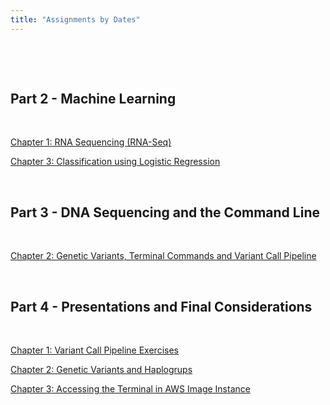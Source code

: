 ```yaml
---
title: "Assignments by Dates"
---
```


\

\

## **Part 2 - Machine Learning**


\

<a href="exercises/exercises.html#chapter-1-rna-sequencing-rna-seq" > Chapter 1: RNA Sequencing (RNA-Seq)</a>

<a href="exercises/exercises.html#chapter-1-classification" > Chapter 3: Classification using Logistic Regression</a>


\


## **Part 3 - DNA Sequencing and the Command Line**



\

<a href="exercises/exercises#chapter-2-introductory-commands-in-command-line-or-terminal" > Chapter 2: Genetic Variants, Terminal Commands and Variant Call Pipeline</a>


\

## **Part 4 - Presentations and Final Considerations**


\
          
<a href="exercises/exercises#chapter-2-variant-call-pipeline" > Chapter 1: Variant Call Pipeline Exercises</a>

          
<a href="exercises/exercises#chapter-1-genetic-variants-and-haplogroups" > Chapter 2: Genetic Variants and Haplogrups</a>


<a href="exercises/exercises#chapter-3-accessing-the-terminal-in-aws-image-instance" > Chapter 3: Accessing the Terminal in AWS Image Instance</a>

